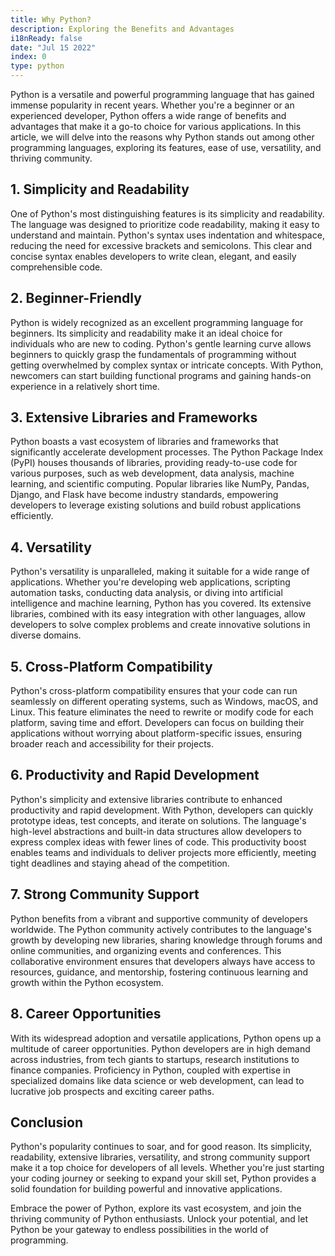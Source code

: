```yaml
---
title: Why Python?
description: Exploring the Benefits and Advantages
i18nReady: false
date: "Jul 15 2022"
index: 0
type: python
---
```


Python is a versatile and powerful programming language that has gained immense popularity in recent years. Whether you're a beginner or an experienced developer, Python offers a wide range of benefits and advantages that make it a go-to choice for various applications. In this article, we will delve into the reasons why Python stands out among other programming languages, exploring its features, ease of use, versatility, and thriving community.

## 1. Simplicity and Readability

One of Python's most distinguishing features is its simplicity and readability. The language was designed to prioritize code readability, making it easy to understand and maintain. Python's syntax uses indentation and whitespace, reducing the need for excessive brackets and semicolons. This clear and concise syntax enables developers to write clean, elegant, and easily comprehensible code.

## 2. Beginner-Friendly

Python is widely recognized as an excellent programming language for beginners. Its simplicity and readability make it an ideal choice for individuals who are new to coding. Python's gentle learning curve allows beginners to quickly grasp the fundamentals of programming without getting overwhelmed by complex syntax or intricate concepts. With Python, newcomers can start building functional programs and gaining hands-on experience in a relatively short time.

## 3. Extensive Libraries and Frameworks

Python boasts a vast ecosystem of libraries and frameworks that significantly accelerate development processes. The Python Package Index (PyPI) houses thousands of libraries, providing ready-to-use code for various purposes, such as web development, data analysis, machine learning, and scientific computing. Popular libraries like NumPy, Pandas, Django, and Flask have become industry standards, empowering developers to leverage existing solutions and build robust applications efficiently.

## 4. Versatility

Python's versatility is unparalleled, making it suitable for a wide range of applications. Whether you're developing web applications, scripting automation tasks, conducting data analysis, or diving into artificial intelligence and machine learning, Python has you covered. Its extensive libraries, combined with its easy integration with other languages, allow developers to solve complex problems and create innovative solutions in diverse domains.

## 5. Cross-Platform Compatibility

Python's cross-platform compatibility ensures that your code can run seamlessly on different operating systems, such as Windows, macOS, and Linux. This feature eliminates the need to rewrite or modify code for each platform, saving time and effort. Developers can focus on building their applications without worrying about platform-specific issues, ensuring broader reach and accessibility for their projects.

## 6. Productivity and Rapid Development

Python's simplicity and extensive libraries contribute to enhanced productivity and rapid development. With Python, developers can quickly prototype ideas, test concepts, and iterate on solutions. The language's high-level abstractions and built-in data structures allow developers to express complex ideas with fewer lines of code. This productivity boost enables teams and individuals to deliver projects more efficiently, meeting tight deadlines and staying ahead of the competition.

## 7. Strong Community Support

Python benefits from a vibrant and supportive community of developers worldwide. The Python community actively contributes to the language's growth by developing new libraries, sharing knowledge through forums and online communities, and organizing events and conferences. This collaborative environment ensures that developers always have access to resources, guidance, and mentorship, fostering continuous learning and growth within the Python ecosystem.

## 8. Career Opportunities

With its widespread adoption and versatile applications, Python opens up a multitude of career opportunities. Python developers are in high demand across industries, from tech giants to startups, research institutions to finance companies. Proficiency in Python, coupled with expertise in specialized domains like data science or web development, can lead to lucrative job prospects and exciting career paths.

## Conclusion

Python's popularity continues to soar, and for good reason. Its simplicity, readability, extensive libraries, versatility, and strong community support make it a top choice for developers of all levels. Whether you're just starting your coding journey or seeking to expand your skill set, Python provides a solid foundation for building powerful and innovative applications.

Embrace the power of Python, explore its vast ecosystem, and join the thriving community of Python enthusiasts. Unlock your potential, and let Python be your gateway to endless possibilities in the world of programming.
